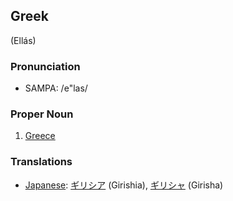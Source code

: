 ==Greek==
(Ellás)
===Pronunciation===
*SAMPA: /e"las/
===Proper Noun===
#[[Greece]]

===Translations===
*[[Japanese]]: [[ギリシア]] (Girishia), [[ギリシャ]] (Girisha)